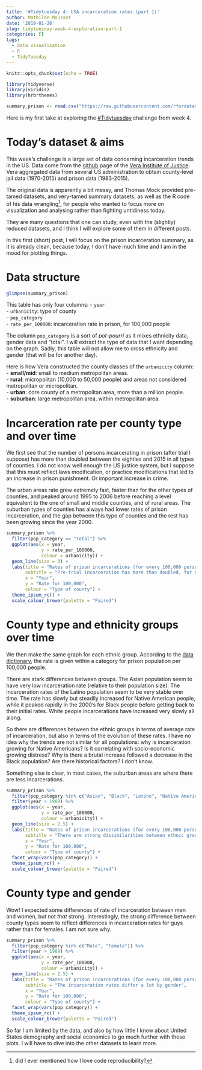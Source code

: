 ```yaml
---
title: '#Tidytuesday 4: USA incarceration rates (part 1)'
author: Mathilde Mousset
date: '2019-01-26'
slug: tidytuesday-week-4-exploration-part-1
categories: []
tags:
  - data visualisation
  - R
  - TidyTuesday
---
```



```r
knitr::opts_chunk$set(echo = TRUE)

library(tidyverse)
library(viridis)
library(hrbrthemes)

summary_prison <- read.csv("https://raw.githubusercontent.com/rfordatascience/tidytuesday/master/data/2019/2019-01-22/prison_summary.csv")
```


Here is my first take at exploring the [#Tidytuesday](https://github.com/rfordatascience/tidytuesday/tree/master/data/2019/2019-01-22) challenge from week 4. 

# Today's dataset & aims

This week's challenge is a large set of data concerning incarceration trends in the US. Data come from the [github](https://github.com/vera-institute/incarceration_trends) page of the [Vera Institute of Justice](http://trends.vera.org/incarceration-rates?data=localJail). Vera aggregated data from several US administration to obtain county-level jail data (1970-2015) and prison data (1983-2015).

The original data is apparently a bit messy, and Thomas Mock provided pre-tamed datasets, and very-tamed summary datasets, as well as the R code of his data wrangling^[did I ever mentioned how I love code reproducibility?], for people who wanted to focus more on visualization and analysing rather than fighting untidiness today.

They are many questions that one can study, even with the (slightly) reduced datasets, and I think I will explore some of them in different posts.

In this first (short) post, I will focus on the prison incarceration summary, as it is already clean, because today, I don't have much time and I am in the mood for plotting things.


# Data structure


```r
glimpse(summary_prison)
```

This table has only four columns:
- `year`  
- `urbanicity`: type of county  
- `pop_category`  
- `rate_per_100000`: incarceration rate in prison, for 100,000 people   

The column `pop_category` is a sort of *pot-pourri* as it mixes ethnicity data, gender data and "total". I will extract the type of data that I want depending on the graph. Sadly, this table will not allow me to cross ethnicity and gender (that will be for another day). 


Here is how Vera constructed the county classes of the `urbanicity` column:  
- **small/mid**: small to medium metropolitan areas.  
- **rural**: micropolitan (10,000 to 50,000 people) and areas not considered metropolitan or micropolitan.  
- **urban**: core county of a metropolitan area, more than a million people.  
- **suburban**: large metropolitan area, within metropolitan area.  


# Incarceration rate per county type and over time

We first see that the number of persons incarcerating in prison (after trial I suppose) has more than doubled between the eighties and 2015 in all types of counties. I do not know well enough the US justice system, but I suppose that this must reflect laws modification, or practice modifications that led to an increase in prison punishment. Or important increase in crime.

The urban areas rate grew extremely fast, faster than for the other types of counties, and peaked around 1995 to 2006 before reaching a level equivalent to the one of small and middle counties, and of rural areas. The suburban types of counties has always had lower rates of prison incarceration, and the gap between this type of counties and the rest has been growing since the year 2000.


```r
summary_prison %>% 
  filter(pop_category == "Total") %>% 
  ggplot(aes(x = year,
             y = rate_per_100000,
             colour = urbanicity)) +
  geom_line(size = 3) +
  labs(title = "Rates of prison incarcerations (for every 100,000 persons)",
       subtitle = "Pre-trial incarceration has more than doubled, for all types of counties", 
       x = "Year",
       y = "Rate for 100,000",
       colour = "Type of county") +
  theme_ipsum_rc() +
  scale_colour_brewer(palette = "Paired")
```


# County type and ethnicity groups over time

We then make the same graph for each ethnic group. According to the [data dictionary]("https://github.com/rfordatascience/tidytuesday/tree/master/data/2019/2019-01-22"), the rate is given within a category for prison population per 100,000 people.

There are stark differences between groups. The Asian population seem to have very low incarceration rate (relative to their population size). The incarceration rates of the Latino population seem to be very stable over time. The rate has slowly but steadily increased for Native American people, while it peaked rapidly in the 2000's for Black people before getting back to their initial rates. White people incarcerations have increased very slowly all along.

So there are differences between the ethnic groups in terms of average rate of incarceration, but also in terms of the evolution of these rates. I have no idea why the trends are not similar for all populations: why is incarceration growing for Native Americans? Is it correlating with socio-economic growing distress? Why is there a brutal increase followed a decrease in the Black population? Are there historical factors? I don't know.

Something else is clear, in most cases, the suburban areas are where there are less incarcerations.

```r
summary_prison %>% 
  filter(pop_category %in% c("Asian", "Black", "Latino", "Native American", "White")) %>% 
  filter(year > 1989) %>% 
  ggplot(aes(x = year,
             y = rate_per_100000,
             colour = urbanicity)) +
  geom_line(size = 2.5) +
  labs(title = "Rates of prison incarcerations (for every 100,000 persons)",
       subtitle = "There are strong dissimilarities between ethnic groups in terms of incarceration", 
       x = "Year",
       y = "Rate for 100,000",
       colour = "Type of county") +
  facet_wrap(vars(pop_category)) +
  theme_ipsum_rc() +
  scale_colour_brewer(palette = "Paired")
```



# County type and gender

Wow! I expected some differences of rate of incarceration between men and women, but not *that* strong. Interestingly, the strong difference between county types seem to reflect differences in incarceration rates for guys rather than for females. I am not sure why.

```r
summary_prison %>% 
  filter(pop_category %in% c("Male", "Female")) %>% 
  filter(year > 1989) %>% 
  ggplot(aes(x = year,
             y = rate_per_100000,
             colour = urbanicity)) +
  geom_line(size = 2.5) +
  labs(title = "Rates of prison incarcerations (for every 100,000 persons)",
       subtitle = "The incarceration rates differ a lot by gender", 
       x = "Year",
       y = "Rate for 100,000",
       colour = "Type of county") +
  facet_wrap(vars(pop_category)) +
  theme_ipsum_rc() +
  scale_colour_brewer(palette = "Paired")
```


So far I am limited by the data, and also by how little I know about United States demography and social economics to go much further with these plots. I will have to dive into the other datasets to learn more.
